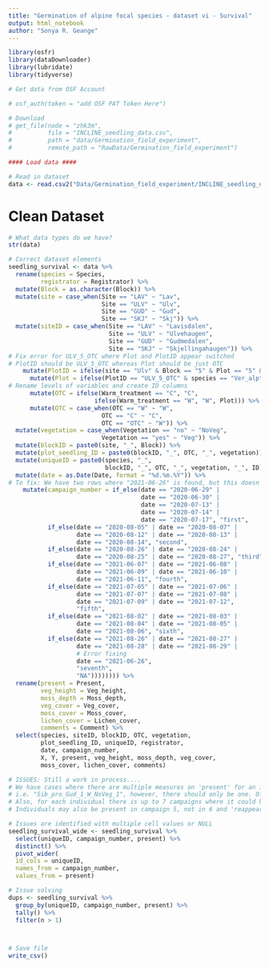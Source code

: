 ```yaml
---
title: "Germination of alpine focal species - dataset vi - Survival"
output: html_notebook
author: "Sonya R. Geange"
---
```



```r
library(osfr)
library(dataDownloader)
library(lubridate)
library(tidyverse)

# Get data from OSF Account

# osf_auth(token = "add OSF PAT Token Here") 

# Download 
# get_file(node = "zhk3m",
#          file = "INCLINE_seedling_data.csv",
#          path = "data/Germination_field_experiment",
#          remote_path = "RawData/Germination_field_experiment")

#### Load data ####

# Read in dataset
data <- read.csv2("Data/Germination_field_experiment/INCLINE_seedling_data.csv", header = TRUE)

```



# Clean Dataset

```r

# What data types do we have?
str(data)

# Correct dataset elements
seedling_survival <- data %>%
  rename(species = Species,
         registrator = Registrator) %>% 
  mutate(Block = as.character(Block)) %>% 
  mutate(site = case_when(Site == "LAV" ~ "Lav",
                          Site == "ULV" ~ "Ulv",
                          Site == "GUD" ~ "Gud",
                          Site == "SKJ" ~ "Skj")) %>%
  mutate(siteID = case_when(Site == "LAV" ~ "Lavisdalen",
                            Site == "ULV" ~ "Ulvehaugen",
                            Site == "GUD" ~ "Gudmedalen",
                            Site == "SKJ" ~ "Skjellingahaugen")) %>%
# Fix error for ULV_5_OTC where Plot and PlotID appear switched
# PlotID should be ULV_5_OTC whereas Plot should be just OTC
    mutate(PlotID = ifelse(site == "Ulv" & Block == "5" & Plot == "5" & PlotID == "OTC" & species == "Ver_alp","ULV_5_OTC", PlotID)) %>% 
      mutate(Plot = ifelse(PlotID == "ULV_5_OTC" & species == "Ver_alp", "OTC", Plot)) %>% 
# Rename levels of variables and create ID columns
      mutate(OTC = ifelse(Warm_treatment == "C", "C",
                        ifelse(Warm_treatment == "W", "W", Plot))) %>% 
      mutate(OTC = case_when(OTC == "W" ~ "W",
                          OTC == "C" ~ "C",
                          OTC == "OTC" ~ "W")) %>%
  mutate(vegetation = case_when(Vegetation == "no" ~ "NoVeg",
                          Vegetation == "yes" ~ "Veg")) %>%
  mutate(blockID = paste0(site, "_", Block)) %>% 
  mutate(plot_seedling_ID = paste0(blockID, "_", OTC, "_", vegetation)) %>%
  mutate(uniqueID = paste0(species, "_",
                           blockID, "_", OTC, "_", vegetation, "_", ID)) %>%
  mutate(date = as.Date(Date, format = "%d.%m.%Y")) %>%
# To fix: We have two rows where "2021-06-26" is found, but this doesn't correspond to any field trips planned that season. We assume it's a mistake and should be "2021-08-06" and therefore campaign 7.
    mutate(campaign_number = if_else(date == "2020-06-29" | 
                                     date == "2020-06-30" | 
                                     date == "2020-07-13" | 
                                     date == "2020-07-14" |
                                     date == "2020-07-17", "first",
           if_else(date == "2020-08-05" | date == "2020-08-07" |
                   date == "2020-08-12" | date == "2020-08-13" |
                   date == "2020-08-14", "second",
           if_else(date == "2020-08-26" | date == "2020-08-24" |
                   date == "2020-08-25" | date == "2020-08-27", "third",
           if_else(date == "2021-06-07" | date == "2021-06-08" |
                   date == "2021-06-09" | date == "2021-06-10" |
                   date == "2021-06-11", "fourth", 
           if_else(date == "2021-07-05" | date == "2021-07-06" |
                   date == "2021-07-07" | date == "2021-07-08" |
                   date == "2021-07-09" | date == "2021-07-12",
                   "fifth",
           if_else(date == "2021-08-02" | date == "2021-08-03" |
                   date == "2021-08-04" | date == "2021-08-05" | 
                   date == "2021-08-06", "sixth",
           if_else(date == "2021-08-26" | date == "2021-08-27" |
                   date == "2021-08-28" | date == "2021-08-29" |
                   # Error fixing
                   date == "2021-06-26",
                   "seventh",
                   "NA")))))))) %>% 
  rename(present = Present,
         veg_height = Veg_height,
         moss_depth = Moss_depth,
         veg_cover = Veg_cover,
         moss_cover = Moss_cover,
         lichen_cover = Lichen_cover,
         comments = Comment) %>% 
  select(species, siteID, blockID, OTC, vegetation,
         plot_seedling_ID, uniqueID, registrator,
         date, campaign_number, 
         X, Y, present, veg_height, moss_depth, veg_cover,
         moss_cover, lichen_cover, comments)

# ISSUES: Still a work in process....
# We have cases where there are multiple measures on 'present' for an individual for a given campaign.
# i.e. "Sib_pro_Gud_1_W_NoVeg_1", however, there should only be one. Often this occurs where there is two or more registrators? So then did two people decide to enter the data..? 
# Also, for each individual there is up to 7 campaigns where it could have been present, yet we do not have seven campaigns per individual.
# Individuals may also be present in campaign 5, not in 6 and 'reappear' in 8.

# Issues are identified with multiple cell values or NULL
seedling_survival_wide <- seedling_survival %>% 
  select(uniqueID, campaign_number, present) %>%
  distinct() %>% 
  pivot_wider(
  id_cols = uniqueID,
  names_from = campaign_number,
  values_from = present)

# Issue solving
dups <- seedling_survival %>% 
  group_by(uniqueID, campaign_number, present) %>%
  tally() %>% 
  filter(n > 1)



# Save file
write_csv()
```

